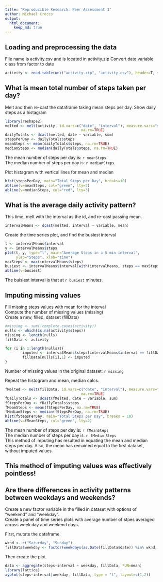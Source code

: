 ```yaml
---
title: "Reproducible Research: Peer Assessment 1"
author: Michael Crocco
output: 
  html_document:
    keep_md: true
---
```



## Loading and preprocessing the data
File name is activity.csv and is located in activity.zip
Convert date variable class from factor to date
```r
activity <- read.table(unz("activity.zip", "activity.csv"), header=T, sep=",")

```
## What is mean total number of steps taken per day?
Melt and then re-cast the dataframe taking mean steps per day.
Show daily steps as a histagram
```r
library(reshape2)
melted <- melt(activity, id.vars=c("date", "interval"), measure.vars="steps",
                                   na.rm=TRUE)
dailyTotals <- dcast(melted, date ~ variable, sum)
stepsPerDay <- dailyTotals$steps
meanSteps <- mean(dailyTotals$steps, na.rm=TRUE)
medianSteps <- median(dailyTotals$steps, na.rm=TRUE)

```
The mean number of steps per day is: `r meanSteps`.  
The median number of steps per day is: `r medianSteps`.

Plot histagram with vertical lines for mean and median
```r
hist(stepsPerDay, main="Total Steps per Day", breaks=10)
abline(v=meanSteps, col="green", lty=2)
abline(v=medianSteps, col="red", lty=3)
```
<p>## What is the average daily activity pattern?  
This time, melt with the interval as the id, and re-cast passing mean.
```r
intervalMeans <- dcast(melted, interval ~ variable, mean)
```
Create the time series plot, and find the busiest interval
```r
t <- intervalMeans$interval
y <- intervalMeans$steps
plot(t, y, type="l", main="Average Steps in a 5 min interval",
     ylab="Steps", xlab="time")
maxSteps <- max(intervalMeans$steps)
busiest <- intervalMeans$interval[with(intervalMeans, steps == maxSteps)]
abline(v=busiest)
```
<p> The buisiest interval is that at `r busiest` minutes.




## Imputing missing values  
Fill missing steps values with mean for the interval  
Compute the number of missing values (missing)  
Create a new, filled, dataset (fillData)

```r
#missing <- sum(!complete.cases(activity))
nulls <- which(is.na(activity$steps))
missing <- length(nulls)
fillData <- activity

for (i in 1:length(nulls)){
        imputed <- intervalMeans$steps[intervalMeans$interval == fillData[nulls[i],3]]
        fillData[nulls[i],1] <- imputed
}
```
Number of missing values in the original dataset: `r missing`  

Repeat the histogram and mean, median calcs.
```r
fMelted <- melt(fillData, id.vars=c("date", "interval"), measure.vars="steps",
                                   na.rm=TRUE)
fDailyTotals <- dcast(fMelted, date ~ variable, sum)
fStepsPerDay <- fDailyTotals$steps
fMeanSteps <- mean(fStepsPerDay, na.rm=TRUE)
fMedianSteps <- median(fStepsPerDay, na.rm=TRUE)
hist(fStepsPerDay, main="Total Steps per Day", breaks = 10)
abline(v=fMeanSteps, col="green", lty=2)
```
<p>The mean number of steps per day is: `r fMeanSteps`    
The median number of steps per day is: `r fMedianSteps`  
This method of imputing has resulted in equating the mean and median steps per day.  Also, the mean has remained equal to the first dataset, without imputed values.  

## This method of imputing values was effectively pointless!


## Are there differences in activity patterns between weekdays and weekends?
Create a new factor variable in the filled in dataset with options of "weekend" and "weekday".  
Create a panel of time series plots with average number of stpes averaged across week day and weekend days.  

First, mutate the dataframe.
```r
wknd <- c("Saturday", "Sunday")
fillData$weekday <- factor(weekdays(as.Date(fillData$date)) %in% wknd, labels=c("weekday","weekend"))
```

Then create the plot.
```r
data <- aggregate(steps~interval + weekday, fillData, FUN=mean)
library(lattice)
xyplot(steps~interval|weekday, fillData, type = "l", layout=c(1,2))
```